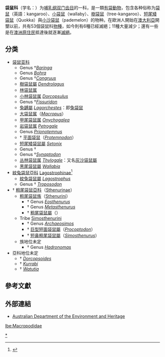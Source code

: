 {{CJK-New-Char|4D88}}
{{Automatic Taxobox
|fossil_range = 晚[[漸新世|漸新世]]－现代 {{Fossil range|28|0}}
|image = Young_red_necked_wallaby.jpg
|image_caption = [[紅頸袋鼠|紅頸袋鼠]] ''Macropus rufogriseus''
|taxon = Macropodidae
|authority = [[J._E._Gray|J. E. Gray]], 1821
|subdivision_ranks = 亚科
|subdivision = [[#分类|見內文]]
}}

'''袋鼠科'''（学名：{{lang|la|Macropodidae}}）{{r|MSW3}}为[[哺乳纲|哺乳纲]][[双门齿目|双门齿目]]的一科，是一類[[有袋動物|有袋動物]]，包含各种俗称为[[袋鼠|袋鼠]]（英語：kangaroo）、[[小袋鼠|小袋鼠]]（wallaby）、[[樹袋鼠|樹袋鼠]]（tree-kangaroo）、[[短尾矮袋鼠|短尾矮袋鼠]]（Quokka）與[[小沙袋鼠|小沙袋鼠]]（pademelon）的物种。在歐洲人開始在[[澳大利亞|澳大利亞]]開墾以前，共有53個袋鼠科[[物種|物種]]，如今則有6種已經滅絕；11種大量減少；還有一些是在[[澳洲原住民|澳洲原住民]]抵達後就逐漸[[滅絕|滅絕]]。

==分类==
*[[袋鼠亚科|袋鼠亚科]] {{tsl|en|Macropodinae|}}
** Genus †''[[Baringa_(genus)|Baringa]]''
** Genus ''[[Bohra_(genus)|Bohra]]''
** Genus †''[[Congruus|Congruus]]''
** [[樹袋鼠屬|樹袋鼠屬]] ''[[Dendrolagus|Dendrolagus]]''
** [[林袋鼠属|林袋鼠属]] ''{{tsl|en|Dorcopsis|}}''
** [[小林袋鼠属|小林袋鼠属]] ''[[Dorcopsulus|Dorcopsulus]]''
** Genus †''[[Fissuridon|Fissuridon]]''
**[[兔䶈屬|兔䶈屬]] ''[[Lagorchestes|Lagorchestes]]''：即[[兔袋鼠|兔袋鼠]]
** [[大袋鼠属|大袋鼠属]]（''[[Macropus|Macropus]]''）
** [[甲尾袋鼠属|甲尾袋鼠属]] ''[[Onychogalea|Onychogalea]]''
** [[岩袋鼠属|岩袋鼠属]] ''[[Petrogale|Petrogale]]''
** Genus ''[[Prionotemnus|Prionotemnus]]''
** † [[平面袋鼠|平面袋鼠]]（''[[Protemnodon|Protemnodon]]''）{{r|Prideaux2010}}
** [[短尾矮袋鼠屬|短尾矮袋鼠屬]] ''[[Setonix|Setonix]]''
** Genus †''{{tsl|en|Silvaroo|}}''
** Genus †''[[Synaptodon|Synaptodon]]''
** [[丛林袋鼠属|丛林袋鼠属]] ''[[Thylogale|Thylogale]]''：又名[[灰沙袋鼠屬|灰沙袋鼠屬]]
** [[黑尾袋鼠屬|黑尾袋鼠屬]] ''[[Wallabia|Wallabia]]''
* [[紋兔袋鼠亞科|紋兔袋鼠亞科]] [[Lagostrophinae|Lagostrophinae]]<ref name=Prideaux2010>{{cite journal|last1=Prideaux|first1=GJ|last2=Warburton|first2=NM|title=An osteology-based appraisal of the phylogeny and evolution of kangaroos and wallabies (Macropodidae: Marsupialia)|journal=Zoological Journal of the Linnean Society|volume=159|issue=4|pages=954–87|year=2010|doi=10.1111/j.1096-3642.2009.00607.x}}</ref>
** [[紋兔袋鼠屬|紋兔袋鼠屬]] ''[[Lagostrophus|Lagostrophus]]''
** Genus † ''[[Troposodon|Troposodon]]''
* † [[粗尾袋鼠亞科|粗尾袋鼠亞科]]（[[Sthenurinae|Sthenurinae]]）
** [[粗尾袋鼠族|粗尾袋鼠族]]（[[Sthenurini|Sthenurini]]）
*** † Genus ''[[Eosthenurus|Eosthenurus]]''
*** † Genus ''[[Metasthenurus|Metasthenurus]]''
*** † [[粗尾袋鼠屬|粗尾袋鼠屬]]（''{{tsl|en|Sthenurus|}}''）
** Tribe [[Simosthenurini|Simosthenurini]]
*** † Genus ''[[Archaeosimos|Archaeosimos]]''
*** † [[巨型短面袋鼠|巨型短面袋鼠屬]]（''[[Procoptodon|Procoptodon]]''）
*** † [[短鼻粗尾袋鼠屬|短鼻粗尾袋鼠屬]]（''[[Simosthenurus|Simosthenurus]]''）
** 族地位未定
*** † Genus ''[[Hadronomas|Hadronomas]]''
* 亞科地位未定
** † ''[[Dorcopsoides|Dorcopsoides]]''
** † ''[[Kurrabi|Kurrabi]]''
** † ''[[Watutia|Watutia]]''

== 參考文獻 ==
{{reflist|refs=
<ref name=MSW3>{{MSW3 Groves|pages=58-70}}</ref>
}}

== 外部連結 ==
{{Portal box|生物|澳大利亚}}
{{Commons+cat|Macropodidae|袋鼠科|Macropodidae}}
* [https://web.archive.org/web/20070126055505/http://www.deh.gov.au/biodiversity/trade-use/wild-harvest/index.html  Australian Department of the Environment and Heritage]
{{Taxonbar|from=Q23193}}

{{DEFAULTSORT:袋鼠科}}
[[Category:袋鼠科|*]]

[[lbe:Macropodidae|lbe:Macropodidae]]